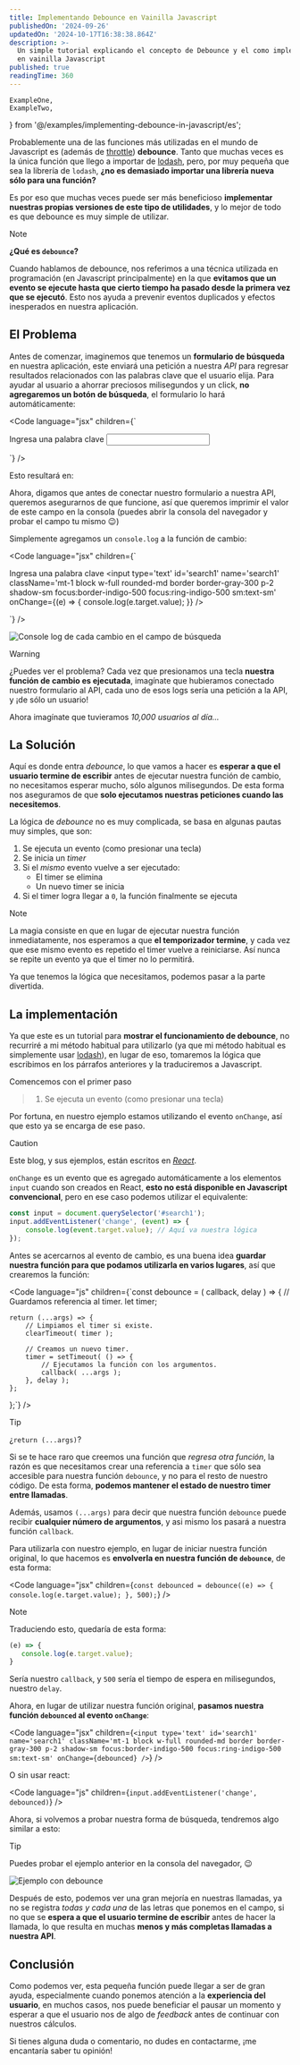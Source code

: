 ```yaml
---
title: Implementando Debounce en Vainilla Javascript
publishedOn: '2024-09-26'
updatedOn: '2024-10-17T16:38:38.864Z'
description: >-
  Un simple tutorial explicando el concepto de Debounce y el como implementarlo
  en vainilla Javascript
published: true
readingTime: 360
---
```


    ExampleOne,
    ExampleTwo,
} from '@/examples/implementing-debounce-in-javascript/es';

Probablemente una de las funciones más utilizadas en el mundo de Javascript es (además de [throttle](/blog/implementing-throttle-in-vanilla-javascript)) **debounce**. Tanto que muchas veces es la única función que llego a importar de [lodash](https://lodash.com/), pero, por muy pequeña que sea la librería de `lodash`, **¿no es demasiado importar una librería nueva sólo para una función?**

Es por eso que muchas veces puede ser más beneficioso **implementar nuestras propias versiones de este tipo de utilidades**, y lo mejor de todo es que debounce es muy simple de utilizar.

> [!NOTE]
> **¿Qué es `debounce`?**
> 
> Cuando hablamos de debounce, nos referimos a una técnica utilizada en programación (en Javascript principalmente) en la que **evitamos que un evento se ejecute hasta que cierto tiempo ha pasado desde la primera vez que se ejecutó**. Esto nos ayuda a prevenir eventos duplicados y efectos inesperados en nuestra aplicación.

## El Problema

Antes de comenzar, imaginemos que tenemos un **formulario de búsqueda** en nuestra aplicación, este enviará una petición a nuestra _API_ para regresar resultados relacionados con las palabras clave que el usuario elija. Para ayudar al usuario a ahorrar preciosos milisegundos y un click, **no agregaremos un botón de búsqueda**, el formulario lo hará automáticamente:

<Code
	language="jsx"
	children={`<form>
    <label
        htmlFor='search1'
        className='block text-sm font-medium text-gray-700'
    >
        Ingresa una palabra clave
    </label>
    <input
        type='text'
        id='search1'
        name='search1'
        className='mt-1 block w-full rounded-md border border-gray-300 p-2 shadow-sm focus:border-indigo-500 focus:ring-indigo-500 sm:text-sm'
    />
</form>`}
/>

Esto resultará en:

<AlignWide>
	<ExampleOne />
</AlignWide>

Ahora, digamos que antes de conectar nuestro formulario a nuestra API, queremos asegurarnos de que funcione, así que queremos imprimir el valor de este campo en la consola (puedes abrir la consola del navegador y probar el campo tu mismo 😉️)

Simplemente agregamos un `console.log` a la función de cambio:

<Code
	language="jsx"
	children={`<form>
    <label
        htmlFor='search1'
        className='block text-sm font-medium text-gray-700'
    >
        Ingresa una palabra clave
    </label>
    <input
        type='text'
        id='search1'
        name='search1'
        className='mt-1 block w-full rounded-md border border-gray-300 p-2 shadow-sm focus:border-indigo-500 focus:ring-indigo-500 sm:text-sm'
		onChange={(e) => {
			console.log(e.target.value);
		}}
    />
</form>`}
/>

![Console log de cada cambio en el campo de búsqueda](/posts/implementing-debounce-in-javascript/no-debounce.gif)

> [!WARNING]
> ¿Puedes ver el problema? Cada vez que presionamos una tecla **nuestra función de cambio es ejecutada**, imagínate que hubieramos conectado nuestro formulario al API, cada uno de esos logs sería una petición a la API, y ¡de sólo un usuario!
> 
> Ahora imagínate que tuvieramos _10,000 usuarios al día…_

## La Solución

Aquí es donde entra _debounce_, lo que vamos a hacer es **esperar a que el usuario termine de escribir** antes de ejecutar nuestra función de cambio, no necesitamos esperar mucho, sólo algunos milisegundos. De esta forma nos aseguramos de que **solo ejecutamos nuestras peticiones cuando las necesitemos**.

La lógica de _debounce_ no es muy complicada, se basa en algunas pautas muy simples, que son:

1. Se ejecuta un evento (como presionar una tecla)
2. Se inicia un _timer_
3. Si el _mismo_ evento vuelve a ser ejecutado:
	* El timer se elimina
	* Un nuevo timer se inicia
4. Si el timer logra llegar a `0`, la función finalmente se ejecuta

> [!NOTE]
> La magia consiste en que en lugar de ejecutar nuestra función inmediatamente, nos esperamos a que **el temporizador termine**, y cada vez que ese mismo evento es repetido el timer vuelve a reiniciarse. Así nunca se repite un evento ya que el timer no lo permitirá.

Ya que tenemos la lógica que necesitamos, podemos pasar a la parte divertida.
## La implementación

Ya que este es un tutorial para **mostrar el funcionamiento de debounce**, no recurriré a mi método habitual para utilizarlo (ya que mi método habitual es simplemente usar [lodash](https://lodash.com/docs/4.17.15#debounce)), en lugar de eso, tomaremos la lógica que escribimos en los párrafos anteriores y la traduciremos a Javascript.

Comencemos con el primer paso

> 1. Se ejecuta un evento (como presionar una tecla)

Por fortuna, en nuestro ejemplo estamos utilizando el evento `onChange`, así que esto ya se encarga de ese paso.

> [!CAUTION]
> Este blog, y sus ejemplos, están escritos en _[React](https://react.dev/)_.
> 
> `onChange` es un evento que es agregado automáticamente a los elementos `input` cuando son creados en React, **esto no está disponible en Javascript convencional**, pero en ese caso podemos utilizar el equivalente:
> 
> ```js
> const input = document.querySelector('#search1');
> input.addEventListener('change', (event) => {
>     console.log(event.target.value); // Aquí va nuestra lógica
> });
> ```

Antes se acercarnos al evento de cambio, es una buena idea **guardar nuestra función para que podamos utilizarla en varios lugares**, así que crearemos la función:

<Code
	language="js"
	children={`const debounce = ( callback, delay ) => {
    // Guardamos referencia al timer.
    let timer;

    return (...args) => {
        // Limpiamos el timer si existe.
        clearTimeout( timer );

        // Creamos un nuevo timer.
        timer = setTimeout( () => {
            // Ejecutamos la función con los argumentos.
            callback( ...args );
        }, delay );
    };
};`}
/>

> [!TIP]
> ¿`return (...args)`?
>
> Si se te hace raro que creemos una función que _regresa otra función_, la razón es que necesitamos 
> crear una referencia a `timer` que sólo sea accesible para nuestra función `debounce`, y no para el
> resto de nuestro código. De esta forma, **podemos mantener el estado de nuestro timer entre llamadas**.
> 
> Además, usamos `(...args)` para decir que nuestra función `debounce` puede recibir **cualquier número de argumentos**,
> y asi mismo los pasará a nuestra función `callback`.

Para utilizarla con nuestro ejemplo, en lugar de iniciar nuestra función original, lo que hacemos es **envolverla en nuestra función de `debounce`**, de esta forma:

<Code
	language="jsx"
	children={`const debounced = debounce((e) => {
    console.log(e.target.value);
}, 500);`}
/>

> [!NOTE]
> Traduciendo esto, quedaría de esta forma:
> 
> ```js
> (e) => {
>    console.log(e.target.value);
> }
> ```
> 
> Sería nuestro `callback`, y `500` sería el tiempo de espera en milisegundos, nuestro `delay`.

Ahora, en lugar de utilizar nuestra función original, **pasamos nuestra función `debounced` al evento `onChange`**:

<Code
	language="jsx"
	children={`<input
    type='text'
    id='search1'
    name='search1'
    className='mt-1 block w-full rounded-md border border-gray-300 p-2 shadow-sm focus:border-indigo-500 focus:ring-indigo-500 sm:text-sm'
    onChange={debounced}
/>`}
/>

O sin usar react:

<Code
	language="js"
	children={`input.addEventListener('change', debounced)`}
/>

Ahora, si volvemos a probar nuestra forma de búsqueda, tendremos algo similar a esto:

<AlignWide>
    <ExampleTwo />
</AlignWide>

> [!TIP]
> Puedes probar el ejemplo anterior en la consola del navegador, 😉

![Ejemplo con debounce](/posts/implementing-debounce-in-javascript/debounced.gif)

Después de esto, podemos ver una gran mejoría en nuestras llamadas, ya no se registra _todas y cada una_ de las letras que ponemos en el campo, si no que se **espera a que el usuario termine de escribir** antes de hacer la llamada, lo que resulta en muchas **menos y más completas llamadas a nuestra API**.

## Conclusión

Como podemos ver, esta pequeña función puede llegar a ser de gran ayuda, especialmente cuando ponemos atención a la **experiencia del usuario**, en muchos casos, nos puede beneficiar el pausar un momento y esperar a que el usuario nos de algo de *feedback* antes de continuar con nuestros cálculos.

Si tienes alguna duda o comentario, no dudes en contactarme, ¡me encantaría saber tu opinión!
